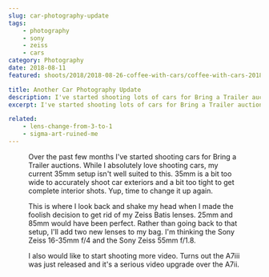 ```yaml
---
slug: car-photography-update
tags:
    - photography
    - sony
    - zeiss
    - cars
category: Photography
date: 2018-08-11
featured: shoots/2018/2018-08-26-coffee-with-cars/coffee-with-cars-2018_002

title: Another Car Photography Update
description: I've started shooting lots of cars for Bring a Trailer auctions. That means I'm in need of a lens upgrade!
excerpt: I've started shooting lots of cars for Bring a Trailer auctions. One single 35mm Sony Zeiss wasn't going to cut it. That means I'm in need of a lens upgrade!

related:
    - lens-change-from-3-to-1
    - sigma-art-ruined-me
---
```



<Figure src="shoots/2018/2018-08-26-coffee-with-cars/coffee-with-cars-2018_009.jpg" />

Over the past few months I've started shooting cars for Bring a Trailer auctions. While I absolutely love shooting cars, my current 35mm setup isn't well suited to this. 35mm is a bit too wide to accurately shoot car exteriors and a bit too tight to get complete interior shots. Yup, time to change it up again.

This is where I look back and shake my head when I made the foolish decision to get rid of my Zeiss Batis lenses. 25mm and 85mm would have been perfect. Rather than going back to that setup, I'll add two new lenses to my bag. I'm thinking the Sony Zeiss 16-35mm f/4 and the Sony Zeiss 55mm f/1.8.

I also would like to start shooting more video. Turns out the A7iii was just released and it's a serious video upgrade over the A7ii.

<Figure src="shoots/2018/2018-08-26-coffee-with-cars/coffee-with-cars-2018_003.jpg" />
